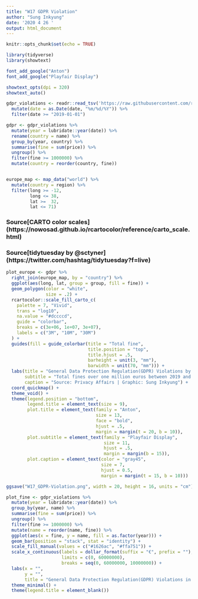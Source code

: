 ```yaml
---
title: "W17 GDPR Violation"
author: "Sung Inkyung"
date: '2020 4 26 '
output: html_document
---
```


```r
knitr::opts_chunk$set(echo = TRUE)
```


```r
library(tidyverse)
library(showtext)

font_add_google("Anton")
font_add_google("Playfair Display")

showtext_opts(dpi = 320)
showtext_auto()

```


```r
gdpr_violations <- readr::read_tsv('https://raw.githubusercontent.com/rfordatascience/tidytuesday/master/data/2020/2020-04-21/gdpr_violations.tsv') %>% 
  mutate(date = as.Date(date, "%m/%d/%Y")) %>% 
  filter(date >= "2019-01-01")

```


```r
gdpr <- gdpr_violations %>% 
  mutate(year = lubridate::year(date)) %>%
  rename(country = name) %>% 
  group_by(year, country) %>% 
  summarise(fine = sum(price)) %>% 
  ungroup() %>% 
  filter(fine >= 1000000) %>% 
  mutate(country = reorder(country, fine))


europe_map <- map_data("world") %>% 
  mutate(country = region) %>% 
  filter(long >= -12, 
         long <= 38,
         lat >=  32,
         lat <= 71)

```
### Source[CARTO color scales] (https://nowosad.github.io/rcartocolor/reference/carto_scale.html)
### Source[tidytuesday by @sctyner] (https://twitter.com/hashtag/tidytuesday?f=live) 
```r
plot_europe <- gdpr %>% 
  right_join(europe_map, by = "country") %>% 
  ggplot(aes(long, lat, group = group, fill = fine)) +
  geom_polygon(color = "white",
               size = .2) +
  rcartocolor::scale_fill_carto_c(
    palette = 7, "Vivid",
    trans = "log10",
    na.value = "#dccccd",
    guide = "colorbar",
    breaks = c(3e+06, 1e+07, 3e+07),
    labels = c("3M", "10M", "30M")
  ) +
  guides(fill = guide_colorbar(title = "Total fine",
                               title.position = "top",
                               title.hjust = .5,
                               barheight = unit(3, "mm"),
                               barwidth = unit(70, "mm"))) +
  labs(title = "General Data Protection Regulation(GDPR) Violations by European Countries",
       subtitle = "Total fines over one million euros between 2019 and 2020\nFrance has been most imposed followed by Italy, Germany and Austria",
       caption = "Source: Privacy Affairs | Graphic: Sung Inkyung") +
  coord_quickmap() +
  theme_void() +
  theme(legend.position = "bottom", 
        legend.title = element_text(size = 9),
        plot.title = element_text(family = "Anton",
                                  size = 13, 
                                  face = "bold",
                                  hjust = .5,
                                  margin = margin(t = 20, b = 10)),
        plot.subtitle = element_text(family = "Playfair Display",
                                     size = 11, 
                                     hjust = .5,
                                     margin = margin(b = 15)),
        plot.caption = element_text(color = "gray45",
                                    size = 7,
                                    hjust = 0.5,
                                    margin = margin(t = 15, b = 10)))

ggsave("W17_GDPR-Violation.png", width = 20, height = 16, units = "cm")
```


```r
plot_fine <- gdpr_violations %>% 
  mutate(year = lubridate::year(date)) %>% 
  group_by(year, name) %>% 
  summarise(fine = sum(price)) %>% 
  ungroup() %>% 
  filter(fine >= 1000000) %>% 
  mutate(name = reorder(name, fine)) %>% 
  ggplot(aes(x = fine, y = name, fill = as.factor(year))) +
  geom_bar(position = "stack", stat = "identity") +
  scale_fill_manual(values = c("#1626ac", "#ffa751")) +
  scale_x_continuous(labels = dollar_format(suffix = "€", prefix = ""), 
                     limits = c(0, 60000000),
                     breaks = seq(0, 60000000, 10000000)) +
  labs(x = "",
       y = "",
       title = "General Data Protection Regulation(GDPR) Violations in 2019 and 2020") +
  theme_minimal() +
  theme(legend.title = element_blank())
```

